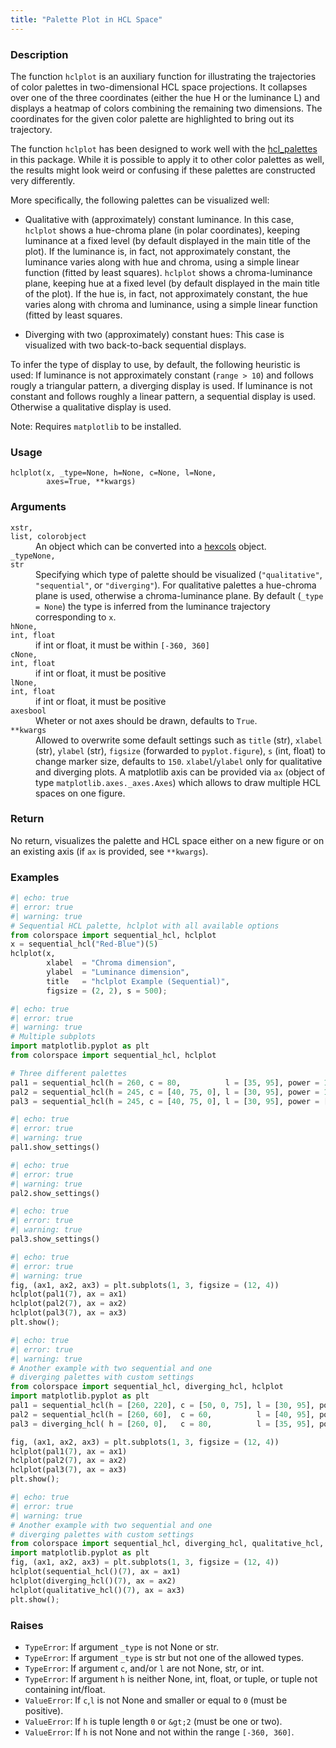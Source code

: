 ```yaml
---
title: "Palette Plot in HCL Space"
---
```


### Description

The function `hclplot` is an auxiliary function for illustrating
the trajectories of color palettes in two-dimensional HCL space
projections. It collapses over one of the three coordinates
(either the hue H or the luminance L) and displays a heatmap of
colors combining the remaining two dimensions. The coordinates for
the given color palette are highlighted to bring out its
trajectory.

The function `hclplot` has been designed to work well with the
[hcl_palettes](colorspace.hcl_palettes.hcl_palettes.qmd)
in this package. While it is possible to apply it
to other color palettes as well, the results might look weird or
confusing if these palettes are constructed very differently.

More specifically, the following palettes can be visualized well:

* Qualitative with (approximately) constant luminance. In this
  case, `hclplot` shows a hue-chroma plane (in polar
  coordinates), keeping luminance at a fixed level (by default
  displayed in the main title of the plot). If the luminance
  is, in fact, not approximately constant, the luminance varies
  along with hue and chroma, using a simple linear function
  (fitted by least squares). `hclplot` shows a
  chroma-luminance plane, keeping hue at a fixed level (by
  default displayed in the main title of the plot). If the hue
  is, in fact, not approximately constant, the hue varies along
  with chroma and luminance, using a simple linear function
  (fitted by least squares.

* Diverging with two (approximately) constant hues: This case
  is visualized with two back-to-back sequential displays.

To infer the type of display to use, by default, the following
heuristic is used: If luminance is not approximately constant
(`range > 10`) and follows rougly a triangular pattern, a diverging
display is used. If luminance is not constant and follows roughly
a linear pattern, a sequential display is used. Otherwise a
qualitative display is used.

Note: Requires `matplotlib` to be installed.

### Usage

<pre><code class='language-python'>hclplot(x, _type=None, h=None, c=None, l=None,<br/>        axes=True, **kwargs)</code></pre>

### Arguments

<dl class="pyp-list param-list">
  <dt style = "white-space: nowrap; font-family: monospace; vertical-align: top">
   <code id="colorspace.hclplot.hclplot:x">x</code><code class="argument-class">str, list, colorobject</code>
  </dt>
 <dd>An object which can be converted into
a [hexcols](colorspace.colorlib.hexcols.qmd) object.</dd>
  <dt style = "white-space: nowrap; font-family: monospace; vertical-align: top">
   <code id="colorspace.hclplot.hclplot:_type">_type</code><code class="argument-class">None, str</code>
  </dt>
 <dd>Specifying which type of palette should be
visualized (`"qualitative"`, `"sequential"`, or `"diverging"`). For
qualitative palettes a hue-chroma plane is used, otherwise a
chroma-luminance plane. By default (`_type = None`) the type is
inferred from the luminance trajectory corresponding to `x`.</dd>
  <dt style = "white-space: nowrap; font-family: monospace; vertical-align: top">
   <code id="colorspace.hclplot.hclplot:h">h</code><code class="argument-class">None, int, float</code>
  </dt>
 <dd>if int or float, it must be within `[-360, 360]`</dd>
  <dt style = "white-space: nowrap; font-family: monospace; vertical-align: top">
   <code id="colorspace.hclplot.hclplot:c">c</code><code class="argument-class">None, int, float</code>
  </dt>
 <dd>if int or float, it must be positive</dd>
  <dt style = "white-space: nowrap; font-family: monospace; vertical-align: top">
   <code id="colorspace.hclplot.hclplot:l">l</code><code class="argument-class">None, int, float</code>
  </dt>
 <dd>if int or float, it must be positive</dd>
  <dt style = "white-space: nowrap; font-family: monospace; vertical-align: top">
   <code id="colorspace.hclplot.hclplot:axes">axes</code><code class="argument-class">bool</code>
  </dt>
 <dd>Wheter or not axes should be drawn, defaults to `True`.</dd>
  <dt style = "white-space: nowrap; font-family: monospace; vertical-align: top">
   <code id="colorspace.hclplot.hclplot:**kwargs">**kwargs</code>
  </dt>
 <dd>Allowed to overwrite some default settings such as
`title` (str), `xlabel` (str), `ylabel` (str), `figsize`
(forwarded to `pyplot.figure`), `s` (int, float) to change
marker size, defaults to `150`. `xlabel`/`ylabel` only for
qualitative and diverging plots. A matplotlib axis can be provided
via `ax` (object of type `matplotlib.axes._axes.Axes`) which allows
to draw multiple HCL spaces on one figure.</dd>
</dl>

### Return

No return, visualizes the palette and HCL space either on a new
figure or on an existing axis (if `ax` is provided, see `**kwargs`).

### Examples

```python
#| echo: true
#| error: true
#| warning: true
# Sequential HCL palette, hclplot with all available options
from colorspace import sequential_hcl, hclplot
x = sequential_hcl("Red-Blue")(5)
hclplot(x,
        xlabel  = "Chroma dimension",
        ylabel  = "Luminance dimension",
        title   = "hclplot Example (Sequential)",
        figsize = (2, 2), s = 500);
```

```python
#| echo: true
#| error: true
#| warning: true
# Multiple subplots
import matplotlib.pyplot as plt 
from colorspace import sequential_hcl, hclplot

# Three different palettes  
pal1 = sequential_hcl(h = 260, c = 80,          l = [35, 95], power = 1)
pal2 = sequential_hcl(h = 245, c = [40, 75, 0], l = [30, 95], power = 1)
pal3 = sequential_hcl(h = 245, c = [40, 75, 0], l = [30, 95], power = [0.8, 1.4])
```

```python
#| echo: true
#| error: true
#| warning: true
pal1.show_settings()
```

```python
#| echo: true
#| error: true
#| warning: true
pal2.show_settings()
```

```python
#| echo: true
#| error: true
#| warning: true
pal3.show_settings()

```

```python
#| echo: true
#| error: true
#| warning: true
fig, (ax1, ax2, ax3) = plt.subplots(1, 3, figsize = (12, 4))
hclplot(pal1(7), ax = ax1)            
hclplot(pal2(7), ax = ax2) 
hclplot(pal3(7), ax = ax3) 
plt.show();
```

```python
#| echo: true
#| error: true
#| warning: true
# Another example with two sequential and one
# diverging palettes with custom settings
from colorspace import sequential_hcl, diverging_hcl, hclplot
import matplotlib.pyplot as plt
pal1 = sequential_hcl(h = [260, 220], c = [50, 0, 75], l = [30, 95], power = 1)       
pal2 = sequential_hcl(h = [260, 60],  c = 60,          l = [40, 95], power = 1)  
pal3 = diverging_hcl( h = [260, 0],   c = 80,          l = [35, 95], power = 1)  

fig, (ax1, ax2, ax3) = plt.subplots(1, 3, figsize = (12, 4))
hclplot(pal1(7), ax = ax1)
hclplot(pal2(7), ax = ax2)
hclplot(pal3(7), ax = ax3)
plt.show();
```

```python
#| echo: true
#| error: true
#| warning: true
# Another example with two sequential and one
# diverging palettes with custom settings
from colorspace import sequential_hcl, diverging_hcl, qualitative_hcl, hclplot
import matplotlib.pyplot as plt
fig, (ax1, ax2, ax3) = plt.subplots(1, 3, figsize = (12, 4))
hclplot(sequential_hcl()(7), ax = ax1)
hclplot(diverging_hcl()(7), ax = ax2)
hclplot(qualitative_hcl()(7), ax = ax3)
plt.show();
```




### Raises

<ul class="python-raises">
<li><code class="text-warning">TypeError</code>: If argument `_type` is not None or str.
<li><code class="text-warning">TypeError</code>: If argument `_type` is str but not one of the allowed types.
<li><code class="text-warning">TypeError</code>: If argument `c`, and/or `l` are not None, str, or int.
<li><code class="text-warning">TypeError</code>: If argument `h` is neither None, int, float, or tuple, or tuple
not containing int/float.
<li><code class="text-warning">ValueError</code>: If `c`,`l` is not None and smaller or equal to `0` (must be positive).
<li><code class="text-warning">ValueError</code>: If `h` is tuple length `0` or `&gt;2` (must be one or two).
<li><code class="text-warning">ValueError</code>: If `h` is not None and not within the range `[-360, 360]`.
</ul>

